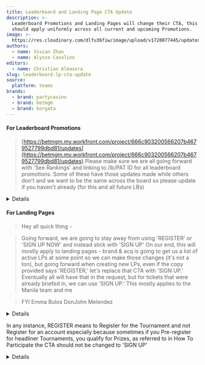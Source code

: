 ```yaml
---
title: Leaderboard and Landing Page CTA Update
description: >-
  Leaderboard Promotions and Landing Pages will change their CTA, this update
  should apply uniformly across all current and upcoming Promotions.
image: >-
  https://res.cloudinary.com/dlfu36fiw/image/upload/v1720077445/updates/leaderboard-cta-update/MPP-1080x486_abp7dh.jpg
authors:
  - name: Vivian Zhao
  - name: Alyssa Casalino
editors:
  - name: Christian Almazora
slug: leaderboard-lp-cta-update
source:
  platform: teams
brands:
  - brand: partycasino
  - brand: betmgm
  - brand: borgata
---
```


#### For Leaderboard Promotions

> [https://betmgm.my.workfront.com/project/666c903200566207b4679527799dbd81/updates](https://betmgm.my.workfront.com/project/666c903200566207b4679527799dbd81/updates) Please make sure we are all going forward with 'See Rankings' and linking to /lb/PAT ID for all leaderboard promotions. Some of these have those updates made while others don't and we want to be the same across the board so please update if you haven't already (for this and all future LBs)

<Details summary="Source">
  ![](https://res.cloudinary.com/dlfu36fiw/image/upload/v1720078444/updates/leaderboard-cta-update/leaderboard-cta_dgtmha.jpg)
</Details>

#### For Landing Pages

> Hey all quick thing - 

> Going forward, we are going to stay away from using 'REGISTER' or 'SIGN UP NOW' and instead stick with 'SIGN UP' On our end, this will mostly apply to landing pages - brand & acq is going to get us a list of active LPs at some point so we can make those changes (it's not a ton), but going forward when creating new LPs, even if the copy provided says 'REGISTER,' let's replace that CTA with 'SIGN UP.' Eventually all will have that in the request, but for tickets that were already briefed in, we can use 'SIGN UP.' This mostly applies to the Manila team and me

> FYI Emma Bulos DonJohn Melendez 

<Details summary="Source">
  ![](https://res.cloudinary.com/dlfu36fiw/image/upload/v1720079120/updates/leaderboard-cta-update/lp-cta_ntrmo5.jpg)
</Details>

In any instance, REGISTER means to Register for the Tournament and not Register for an account especially because sometimes if you Pre-register for headliner Tournaments, you qualify for Prizes, as referred to in How To Participate the CTA should not be changed to 'SIGN UP'

<Details summary="Source">
  ![](https://res.cloudinary.com/dlfu36fiw/image/upload/v1720079582/updates/leaderboard-cta-update/lp-cta-2_itqdvu.jpg)
</Details>
